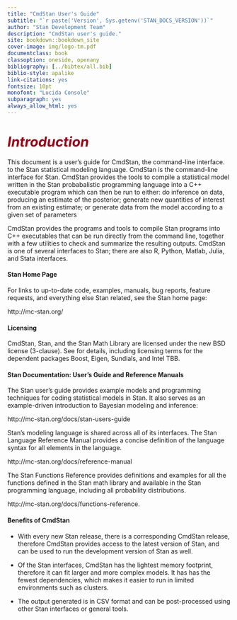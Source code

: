 ```yaml
---
title: "CmdStan User's Guide"
subtitle: "`r paste('Version', Sys.getenv('STAN_DOCS_VERSION'))`"
author: "Stan Development Team"
description: "CmdStan user's guide."
site: bookdown::bookdown_site
cover-image: img/logo-tm.pdf
documentclass: book
classoption: oneside, openany
bibliography: [../bibtex/all.bib]
biblio-style: apalike
link-citations: yes
fontsize: 10pt
monofont: "Lucida Console"
subparagraph: yes
always_allow_html: yes
---
```


# <i style='font-size: 110%; color:#990017;'>Introduction</i> {-}

This document is a user's guide for CmdStan, the command-line interface.
to the Stan statistical modeling language.
CmdStan is the command-line interface for Stan.
CmdStan provides the tools to compile a statistical model
written in the Stan probabalistic programming language
into a C++ executable program which can then be run to either:
do inference on data, producing an estimate of the posterior;
generate new quantities of interest from an existing estimate;
or generate data from the model according to a given set of parameters

CmdStan provides the programs and tools to compile Stan programs into
C++ executables that can be run directly from the command line, together
with a few utilities to check and summarize the resulting outputs.
CmdStan is one of several interfaces to Stan; there are also R,
Python, Matlab, Julia, and Stata interfaces.

#### Stan Home Page {-}

For links to up-to-date code, examples, manuals, bug reports, feature
requests, and everything else Stan related, see the Stan home page:

http://mc-stan.org/

#### Licensing {-}

CmdStan, Stan, and the Stan Math Library are licensed under the new
BSD license (3-clause). See \refappendix{licensing} for details,
including licensing terms for the dependent packages Boost, Eigen,
Sundials, and Intel TBB.

#### Stan Documentation: User's Guide and Reference Manuals {-}

The Stan user's guide provides example models and programming
techniques for coding statistical models in Stan.
It also serves as an example-driven introduction to Bayesian modeling
and inference:

http://mc-stan.org/docs/stan-users-guide

Stan's modeling language is shared across all of its interfaces.
The Stan Language Reference Manual provides a concise definition
of the language syntax for all elements in the language.

http://mc-stan.org/docs/reference-manual

The Stan Functions Reference provides definitions and examples
for all the functions defined in the Stan math
library and available in the Stan programming language, including
all probability distributions.

http://mc-stan.org/docs/functions-reference.

#### Benefits of CmdStan {-}

- With every new Stan release, there is a corresponding CmdStan release,
therefore CmdStan provides access to the latest version of Stan,
and can be used to run the development version of Stan as well.

- Of the Stan interfaces, CmdStan has the lightest memory footprint,
therefore it can fit larger and more complex models.  It has
has the fewest dependencies, which makes it easier to run in limited
environments such as clusters.

- The output generated is in CSV format and can be post-processed using
other Stan interfaces or general tools.


